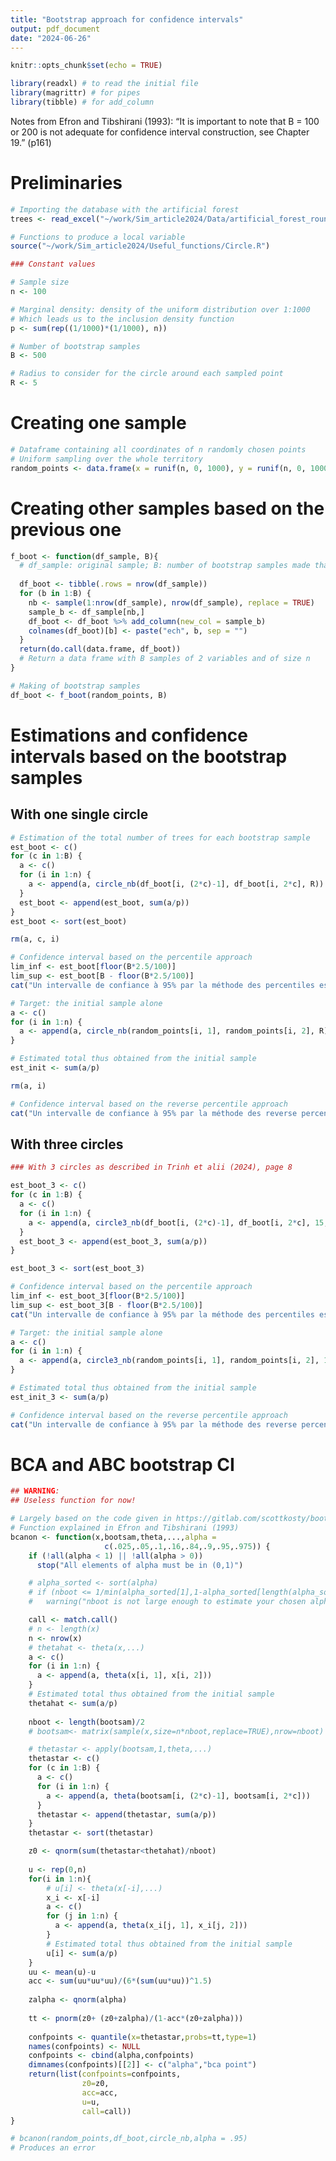 ```yaml
---
title: "Bootstrap approach for confidence intervals"
output: pdf_document
date: "2024-06-26"
---
```


```r
knitr::opts_chunk$set(echo = TRUE)
```

```r
library(readxl) # to read the initial file
library(magrittr) # for pipes
library(tibble) # for add_column
```

Notes from Efron and Tibshirani (1993):
"It is important to note that B = 100 or 200 is not adequate for confidence interval construction, see Chapter 19." (p161)

# Preliminaries

```r
# Importing the database with the artificial forest
trees <- read_excel("~/work/Sim_article2024/Data/artificial_forest_round.xls")
```

```r
# Functions to produce a local variable
source("~/work/Sim_article2024/Useful_functions/Circle.R")
```

```r
### Constant values

# Sample size
n <- 100

# Marginal density: density of the uniform distribution over 1:1000
# Which leads us to the inclusion density function
p <- sum(rep((1/1000)*(1/1000), n))

# Number of bootstrap samples
B <- 500

# Radius to consider for the circle around each sampled point
R <- 5
```

# Creating one sample

```r
# Dataframe containing all coordinates of n randomly chosen points
# Uniform sampling over the whole territory
random_points <- data.frame(x = runif(n, 0, 1000), y = runif(n, 0, 1000))
```

# Creating other samples based on the previous one

```r
f_boot <- function(df_sample, B){
  # df_sample: original sample; B: number of bootstrap samples made thanks to df_sample
  
  df_boot <- tibble(.rows = nrow(df_sample))
  for (b in 1:B) {
    nb <- sample(1:nrow(df_sample), nrow(df_sample), replace = TRUE)
    sample_b <- df_sample[nb,]
    df_boot <- df_boot %>% add_column(new_col = sample_b)
    colnames(df_boot)[b] <- paste("ech", b, sep = "")
  }
  return(do.call(data.frame, df_boot))
  # Return a data frame with B samples of 2 variables and of size n
}
```

```r
# Making of bootstrap samples
df_boot <- f_boot(random_points, B)
```

# Estimations and confidence intervals based on the bootstrap samples

## With one single circle

```r
# Estimation of the total number of trees for each bootstrap sample
est_boot <- c()
for (c in 1:B) {
  a <- c()
  for (i in 1:n) {
    a <- append(a, circle_nb(df_boot[i, (2*c)-1], df_boot[i, 2*c], R))
  }
  est_boot <- append(est_boot, sum(a/p))
}
est_boot <- sort(est_boot)
```

```r
rm(a, c, i)
```

```r
# Confidence interval based on the percentile approach
lim_inf <- est_boot[floor(B*2.5/100)]
lim_sup <- est_boot[B - floor(B*2.5/100)]
cat("Un intervalle de confiance à 95% par la méthode des percentiles est : [", lim_inf, ";", lim_sup, "]" )
```

```r
# Target: the initial sample alone
a <- c()
for (i in 1:n) {
  a <- append(a, circle_nb(random_points[i, 1], random_points[i, 2], R))
}

# Estimated total thus obtained from the initial sample
est_init <- sum(a/p)
```

```r
rm(a, i)
```

```r
# Confidence interval based on the reverse percentile approach
cat("Un intervalle de confiance à 95% par la méthode des reverse percentiles est : \n[", est_init*2 - lim_sup, ";", est_init*2 - lim_inf, "]" )
```

## With three circles

```r
### With 3 circles as described in Trinh et alii (2024), page 8

est_boot_3 <- c()
for (c in 1:B) {
  a <- c()
  for (i in 1:n) {
    a <- append(a, circle3_nb(df_boot[i, (2*c)-1], df_boot[i, 2*c], 15, 9, 6))
  }
  est_boot_3 <- append(est_boot_3, sum(a/p))
}

est_boot_3 <- sort(est_boot_3)
```

```r
# Confidence interval based on the percentile approach
lim_inf <- est_boot_3[floor(B*2.5/100)]
lim_sup <- est_boot_3[B - floor(B*2.5/100)]
cat("Un intervalle de confiance à 95% par la méthode des percentiles est : [", lim_inf, ";", lim_sup, "]" )
```

```r
# Target: the initial sample alone
a <- c()
for (i in 1:n) {
  a <- append(a, circle3_nb(random_points[i, 1], random_points[i, 2], 15, 9, 6))
}

# Estimated total thus obtained from the initial sample
est_init_3 <- sum(a/p)
```

```r
# Confidence interval based on the reverse percentile approach
cat("Un intervalle de confiance à 95% par la méthode des reverse percentiles est : \n[", est_init_3*2 - lim_sup, ";", est_init_3*2 - lim_inf, "]" )
```

# BCA and ABC bootstrap CI

```r
## WARNING:
## Useless function for now!

# Largely based on the code given in https://gitlab.com/scottkosty/bootstrap/-/blob/master/R/bcanon.R
# Function explained in Efron and Tibshirani (1993)
bcanon <- function(x,bootsam,theta,...,alpha =
                     c(.025,.05,.1,.16,.84,.9,.95,.975)) { 
    if (!all(alpha < 1) || !all(alpha > 0))
      stop("All elements of alpha must be in (0,1)")

    # alpha_sorted <- sort(alpha)
    # if (nboot <= 1/min(alpha_sorted[1],1-alpha_sorted[length(alpha_sorted)]))
    #   warning("nboot is not large enough to estimate your chosen alpha.")

    call <- match.call()
    # n <- length(x)
    n <- nrow(x)
    # thetahat <- theta(x,...)
    a <- c()
    for (i in 1:n) {
      a <- append(a, theta(x[i, 1], x[i, 2]))
    }
    # Estimated total thus obtained from the initial sample
    thetahat <- sum(a/p)
    
    nboot <- length(bootsam)/2
    # bootsam<- matrix(sample(x,size=n*nboot,replace=TRUE),nrow=nboot)

    # thetastar <- apply(bootsam,1,theta,...)
    thetastar <- c()
    for (c in 1:B) {
      a <- c()
      for (i in 1:n) {
        a <- append(a, theta(bootsam[i, (2*c)-1], bootsam[i, 2*c]))
      }
      thetastar <- append(thetastar, sum(a/p))
    }
    thetastar <- sort(thetastar)

    z0 <- qnorm(sum(thetastar<thetahat)/nboot)
    
    u <- rep(0,n)
    for(i in 1:n){
        # u[i] <- theta(x[-i],...)
        x_i <- x[-i]
        a <- c()
        for (j in 1:n) {
          a <- append(a, theta(x_i[j, 1], x_i[j, 2]))
        }
        # Estimated total thus obtained from the initial sample
        u[i] <- sum(a/p)
    }
    uu <- mean(u)-u
    acc <- sum(uu*uu*uu)/(6*(sum(uu*uu))^1.5)
    
    zalpha <- qnorm(alpha)
    
    tt <- pnorm(z0+ (z0+zalpha)/(1-acc*(z0+zalpha)))
    
    confpoints <- quantile(x=thetastar,probs=tt,type=1)
    names(confpoints) <- NULL
    confpoints <- cbind(alpha,confpoints)
    dimnames(confpoints)[[2]] <- c("alpha","bca point")
    return(list(confpoints=confpoints, 
                z0=z0, 
                acc=acc, 
                u=u, 
                call=call))
}
```

```r
# bcanon(random_points,df_boot,circle_nb,alpha = .95)
# Produces an error
```

